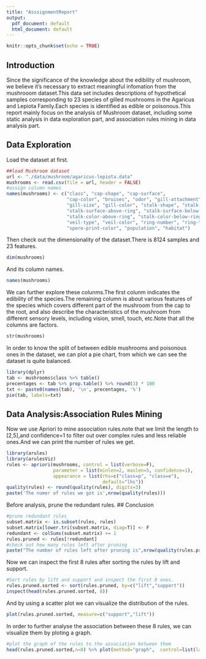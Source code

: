 ```yaml
---
title: "AsssignmentReport"
output:
  pdf_document: default
  html_document: default
---
```


```r
knitr::opts_chunk$set(echo = TRUE)
```

## Introduction
Since the significance of the knowledge about the edibility of mushroom, we believe it's necessary to extract meaningful infomation from the mushrooom dataset.This data set includes descriptions of hypothetical samples corresponding to 23 species of gilled mushrooms in the Agaricus and Lepiota Family.Each species is identified as edible or poisonous.This report mainly focus on the analysis of Mushroom dataset, including some static analysis in data exploration part, and association rules mining in data analysis part. 

## Data Exploration
Load the dataset at first.
```r
##load Mushroom dataset
url <- "./data/mushroom/agaricus-lepiota.data"
mushrooms <- read.csv(file = url, header = FALSE)
#assign column names
names(mushrooms) <- c("class", "cap-shape", "cap-surface",
                      "cap-color", "bruises", "odor", "gill-attachment", "gill-spacing",
                      "gill-size", "gill-color", "stalk-shape", "stalk-root",
                      "stalk-surface-above-ring", "stalk-surface-below-ring",
                      "stalk-color-above-ring", "stalk-color-below-ring",
                      "veil-type", "veil-color", "ring-number", "ring-type",
                      "spore-print-color", "population", "habitat")
```

Then check out the dimensionality of the dataset.There is 8124 samples and 23 features.
```r
dim(mushrooms)
```

And its column names.
```r
names(mushrooms)
```

We can further explore these colunms.The first colunm indicates the edibility of the species.The remaining column is about various features of the species which covers different part of the mushroom from the cap to the root, and also describe the characteristics of the mushroom from different sensory levels, including vision, smell, touch, etc.Note that all the columns are factors.
```r
str(mushrooms)
```

In order to know the split of between edible mushrooms and poisonous ones in the dataset, we can plot a pie chart, from which we can see the dataset is quite balanced.
```r
library(dplyr)
tab <- mushrooms$class %>% table()
precentages <- tab %>% prop.table() %>% round(3) * 100
txt <- paste0(names(tab), '\n', precentages, '%')
pie(tab, labels=txt)
```

## Data Analysis:Association Rules Mining
Now we use Apriori to mine association rules.note that we limit the length to [2,5],and confidence=1 to filter out over complex rules and less reliable ones.And we can print the number of rules we get.
```r
library(arules)
library(arulesViz)
rules <- apriori(mushrooms, control = list(verbose=F),
                 parameter = list(minlen=2, maxlen=5, confidence=1),
                 appearance = list(rhs=c("class=p", "class=e"),
                                   default="lhs"))
quality(rules) <- round(quality(rules), digits=3)
paste('The numer of rules we got is',nrow(quality(rules)))
```
Before analysis, prune the redundant rules.
## Conclusion
```r
#prune redundant rules
subset.matrix <- is.subset(rules, rules)
subset.matrix[lower.tri(subset.matrix, diag=T)] <- F
redundant <- colSums(subset.matrix) >= 1
rules.pruned <- rules[!redundant]
#check out how many rules left after pruning
paste("The number of rules left after pruning is",nrow(quality(rules.pruned)))
```
Now we can inspect the first 8 rules after sorting the rules by lift and support. 
```r
#Sort rules by lift and support and inspect the first 8 ones.
rules.pruned.sorted <- sort(rules.pruned, by=c("lift","support"))
inspect(head(rules.pruned.sorted, 8))
```
And by using a scatter plot we can visualize the distribution of the rules.
```r
plot(rules.pruned.sorted, measure=c("support","lift"))
```
In order to further analyse the association between these 8 rules, we can visualize them by ploting a graph.
```r
#plot the graph of the rules to the association between them
head(rules.pruned.sorted,n=8) %>% plot(method="graph",  control=list(layout=igraph::in_circle()))
```
